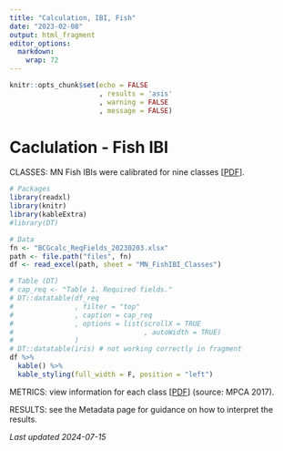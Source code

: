 ```yaml
---
title: "Calculation, IBI, Fish"
date: "2023-02-08"
output: html_fragment
editor_options: 
  markdown: 
    wrap: 72
---
```


```r
knitr::opts_chunk$set(echo = FALSE
                      , results = 'asis'
                      , warning = FALSE
                      , message = FALSE)
```

# Caclulation - Fish IBI

CLASSES: MN Fish IBIs were calibrated for nine classes
[<a href="https://github.com/leppott/MNcalc/raw/main/inst/apps/MNcalc/www/links/FishIBI_2017_Classes.pdf" target="blank">PDF</a>].

```r
# Packages
library(readxl)
library(knitr)
library(kableExtra)
#library(DT)

# Data
fn <- "BCGcalc_ReqFields_20230203.xlsx"
path <- file.path("files", fn)
df <- read_excel(path, sheet = "MN_FishIBI_Classes")

# Table (DT)
# cap_req <- "Table 1. Required fields."
# DT::datatable(df_req
#               , filter = "top"
#               , caption = cap_req
#               , options = list(scrollX = TRUE
#                                , autoWidth = TRUE)
#               )
# DT::datatable(iris) # not working correctly in fragment
df %>%
  kable() %>%
  kable_styling(full_width = F, position = "left")
```

METRICS: view information for each class
[<a href="https://github.com/leppott/MNcalc/raw/main/inst/apps/MNcalc/www/links/FishIBI_2017_MetricInformation.pdf" target="blank">PDF</a>]
(source: MPCA 2017).

RESULTS: see the Metadata page for guidance on how to interpret the
results.

*Last updated 2024-07-15*
